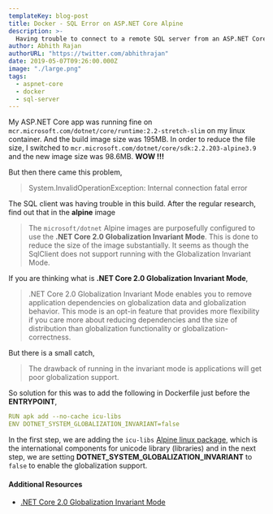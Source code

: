 ```yaml
---
templateKey: blog-post
title: Docker - SQL Error on ASP.NET Core Alpine
description: >-
  Having trouble to connect to a remote SQL server from an ASP.NET Core app running on top of Alpine dotnet on a linux container?
author: Abhith Rajan
authorURL: "https://twitter.com/abhithrajan"
date: 2019-05-07T09:26:00.000Z
image: "./large.png"
tags:
  - aspnet-core
  - docker
  - sql-server
---
```


My ASP.NET Core app was running fine on `mcr.microsoft.com/dotnet/core/runtime:2.2-stretch-slim` on my linux container. And the build image size was 195MB. In order to reduce the file size, I switched to `mcr.microsoft.com/dotnet/core/sdk:2.2.203-alpine3.9` and the new image size was 98.6MB. **WOW !!!**

But then there came this problem,

> System.InvalidOperationException: Internal connection fatal error

The SQL client was having trouble in this build. After the regular research, find out that in the **alpine** image

> The `microsoft/dotnet` Alpine images are purposefully configured to use the **.NET Core 2.0 Globalization Invariant Mode**. This is done to reduce the size of the image substantially. It seems as though the SqlClient does not support running with the Globalization Invariant Mode.

If you are thinking what is **.NET Core 2.0 Globalization Invariant Mode**,

> .NET Core 2.0 Globalization Invariant Mode enables you to remove application dependencies on globalization data and globalization behavior. This mode is an opt-in feature that provides more flexibility if you care more about reducing dependencies and the size of distribution than globalization functionality or globalization-correctness.

But there is a small catch,

> The drawback of running in the invariant mode is applications will get poor globalization support.

So solution for this was to add the following in Dockerfile just before the **ENTRYPOINT**,

```yml
RUN apk add --no-cache icu-libs
ENV DOTNET_SYSTEM_GLOBALIZATION_INVARIANT=false
```

In the first step, we are adding the `icu-libs` [Alpine linux package](https://pkgs.alpinelinux.org/package/edge/main/x86/icu-libs), which is the international components for unicode library (libraries) and in the next step, we are setting **DOTNET_SYSTEM_GLOBALIZATION_INVARIANT** to `false` to enable the globalization support.

#### Additional Resources

- [.NET Core 2.0 Globalization Invariant Mode](https://github.com/dotnet/corefx/blob/master/Documentation/architecture/globalization-invariant-mode.md)
